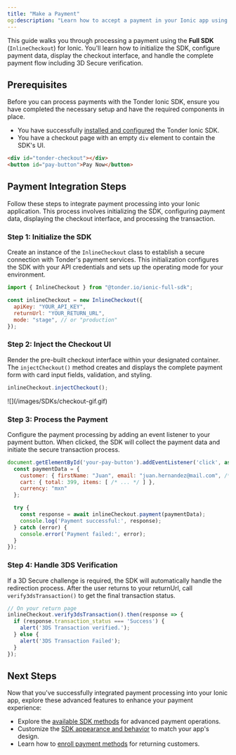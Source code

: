 ```yaml
---
title: "Make a Payment"
og:description: "Learn how to accept a payment in your Ionic app using Tonder's SDK."
---
```


This guide walks you through processing a payment using the **Full SDK** (`InlineCheckout`) for Ionic. You'll learn how to initialize the SDK, configure payment data, display the checkout interface, and handle the complete payment flow including 3D Secure verification.

## Prerequisites

Before you can process payments with the Tonder Ionic SDK, ensure you have completed the necessary setup and have the required components in place.

- You have successfully [installed and configured](/sdk-integration/mobile/ionic/installation) the Tonder Ionic SDK.
- You have a checkout page with an empty `div` element to contain the SDK's UI.

```html
<div id="tonder-checkout"></div>
<button id="pay-button">Pay Now</button>
```

## Payment Integration Steps

Follow these steps to integrate payment processing into your Ionic application. This process involves initializing the SDK, configuring payment data, displaying the checkout interface, and processing the transaction.

### Step 1: Initialize the SDK

Create an instance of the `InlineCheckout` class to establish a secure connection with Tonder's payment services. This initialization configures the SDK with your API credentials and sets up the operating mode for your environment.

```javascript
import { InlineCheckout } from "@tonder.io/ionic-full-sdk";

const inlineCheckout = new InlineCheckout({
  apiKey: "YOUR_API_KEY",
  returnUrl: "YOUR_RETURN_URL",
  mode: "stage", // or "production"
});
```

### Step 2: Inject the Checkout UI

Render the pre-built checkout interface within your designated container. The `injectCheckout()` method creates and displays the complete payment form with card input fields, validation, and styling.

```javascript
inlineCheckout.injectCheckout();
```

<Frame>![](/images/SDKs/checkout-gif.gif)</Frame>

### Step 3: Process the Payment

Configure the payment processing by adding an event listener to your payment button. When clicked, the SDK will collect the payment data and initiate the secure transaction process.

```javascript
document.getElementById('your-pay-button').addEventListener('click', async () => {
  const paymentData = {
    customer: { firstName: "Juan", email: "juan.hernandez@mail.com", /* ... */ },
    cart: { total: 399, items: [ /* ... */ ] },
    currency: "mxn"
  };

  try {
    const response = await inlineCheckout.payment(paymentData);
    console.log('Payment successful:', response);
  } catch (error) {
    console.error('Payment failed:', error);
  }
});
```

### Step 4: Handle 3DS Verification

If a 3D Secure challenge is required, the SDK will automatically handle the redirection process. After the user returns to your returnUrl, call `verify3dsTransaction()` to get the final transaction status.

```javascript
// On your return page
inlineCheckout.verify3dsTransaction().then(response => {
  if (response.transaction_status === 'Success') {
    alert('3DS Transaction verified.');
  } else {
    alert('3DS Transaction Failed');
  }
});
```

## Next Steps

Now that you've successfully integrated payment processing into your Ionic app, explore these advanced features to enhance your payment experience:

- Explore the [available SDK methods](/sdk-integration/mobile/ionic/methods) for advanced payment operations.
- Customize the [SDK appearance and behavior](/sdk-integration/mobile/ionic/customization) to match your app's design.
- Learn how to [enroll payment methods](/sdk-integration/mobile/ionic/enroll-payment-method) for returning customers.